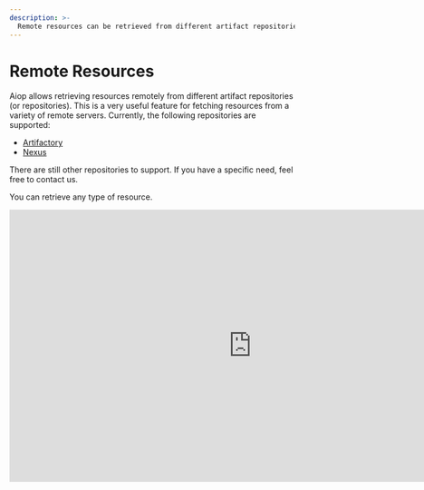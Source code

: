```yaml
---
description: >-
  Remote resources can be retrieved from different artifact repositories.
---
```



# Remote Resources

Aiop allows retrieving resources remotely from different artifact repositories (or repositories). This is a very useful feature for fetching resources from a variety of remote servers. Currently, the following repositories are supported:

- [Artifactory](#artifactory)
- [Nexus](#nexus)

<Callout type="info" emoji="ℹ️">
There are still other repositories to support. If you have a specific need, feel free to contact us.
</Callout>

You can retrieve any type of resource.

<iframe width="853" height="480" src="https://www.youtube.com/embed/Q-jQbu-_9o0?si=2SGnJQW5kKza0dsh?rel=0" title="YouTube video player" frameborder="0" allow="fullscreen; accelerometer;" allowfullscreen/>

## Configuration Requirements

Access to remote servers and especially Aiop configuration must be set up. For more information, please refer to the [User Configuration](/docs/configurations/user#structure-du-fichier-de-configuration) and [Playbook](/docs/configurations/playbook) sections.

### Playbook Configuration

Let's take the example of the playbook configuration file below. Let's focus on the first two items in the `repositories` list:

```yaml {3-12} filename="~/.aiop/config.yaml"
...
repositories:
  - name: artifactory-release
    instance: artifactory-company
    type: artifactory
    base_url: https://artifactory.my-company.com/artifactory/release/
    repository_regex: ^(?P<app_name>.+)\/(?P<version>\d+\.\d+)\/(?P<filename>.+)$
  - name: artifactory-develop
    instance: artifactory-company
    type: artifactory
    base_url: https://artifactory.my-company.com/artifactory/develop/
    repository_regex: ^(?P<app_name>.+)\/(?P<version>\d+\.\d+-dev)\/(?P<filename>.+)$
  - name: nexus-develop
    instance: nexus-company
    type: nexus
    base_url: https://nexus.my-company.com/repo/develop/
    repository_regex: ^(?P<app_name>.+)\/(?P<version>\d+\.\d+-dev)\/(?P<filename>.+)$
...
```

We have set up an artifact registry instance called `artifactory-company` with two repositories `artifactory-release` and `artifactory-develop`. These repositories have different base URLs as they do not point to the same artifact repository. They also have different regular expressions to filter the resources to retrieve.

Let's dissect the regular expression of the first repository `^(?P<app_name>.+)\/(?P<version>\d+\.\d+)\/(?P<filename>.+)$`. As a reminder, the naming of groups allows you to retrieve the values and use them during package generation:
- `(?P<app_name>.+)` : application name (any name without character limit and constraints)
- `(?P<version>\d+\.\d+)` : application version (2 integer numbers with a dot as separator)
- `(?P<filename>.+)` : file name (any name without character limit and constraints)

You'll notice that the second repository `artifactory-develop` has a different regular expression `^(?P<app_name>.+)\/(?P<version>\d+\.\d+-dev)\/(?P<filename>.+)$`. This allows retrieving resources with a development version, hence the `-dev` added in the application version `(?P<version>\d+\.\d+-dev)`.

```yaml {13-17} filename="~/.aiop/config.yaml"
...
repositories:
  - name: artifactory-release
    instance: artifactory-company
    type: artifactory
    base_url: https://artifactory.my-company.com/artifactory/release/
    repository_regex: ^(?P<app_name>.+)\/(?P<version>\d+\.\d+)\/(?P<filename>.+)$
  - name: artifactory-develop
    instance: artifactory-company
    type: artifactory
    base_url: https://artifactory.my-company.com/artifactory/develop/
    repository_regex: ^(?P<app_name>.+)\/(?P<version>\d+\.\d+-dev)\/(?P<filename>.+)$
  - name: nexus-develop
    instance: nexus-company
    type: nexus
    base_url: https://nexus.my-company.com/repo/develop/
    repository_regex: ^(?P<app_name>.+)\/(?P<version>\d+\.\d+-dev)\/(?P<filename>.+)$
...
```

Then, we have set up another artifact registry instance called `nexus-company` with a repository `nexus-develop`. For clarity in the explanation, we chose to use the same regular expression as the one used for the second repository `artifactory-develop`.

### User Configuration

Next, let's look at the user configuration for authentication on the remote `artifactory` server.

```yaml {3-6} filename="~/.aiop/config.yaml"
...
repositories:
  - instance: artifactory-company
    username: admin
    password: KhH479X66hH98i
    auth_type: basic
...
```

You'll notice that the instance `artifactory-company` corresponds to the one configured in the playbook. Here, the user decides to authenticate with a username `admin` and a password `KhH479X66hH98i` using the `basic` authentication type. (See the [User Configuration](/docs/configurations/user#personalisation) section for more information)

## Artifactory

The configurations have been defined previously. We are now able to retrieve resources from the remote `Artifactory` server. Here's a concrete example of retrieving a parameter file from the `artifactory-release` repository:

<FileTree>
  <FileTree.Folder name="playbook" defaultOpen>
    <FileTree.Folder name=".git">
        <FileTree.File name="..." />
    </FileTree.Folder>
    <FileTree.Folder name=".aiop">
        <FileTree.File name="inventory_config.yml" />
        <FileTree.File name="inventory.yml" />
        <FileTree.File name="playbook.yml" />
    </FileTree.Folder>
    <FileTree.Folder name="ressources" defaultOpen>
        <FileTree.File name=".aml" />
    </FileTree.Folder>
  </FileTree.Folder>
</FileTree>

<Callout type="info" emoji="ℹ️">
You'll notice that there are no local resources in the `ressources` folder as everything is remote on the server.
</Callout>

```yaml {1, 6} filename="ressources/.aml" /<artifactory-release>/ /<artifactory-develop>/
- source: <artifactory-release>my-app/1.0/fichier
  destination: fichier
  compatibility:
    - apps: [my-app]
      envs: [prod]
- source: <artifactory-develop>my-app/1.0-dev/fichier
  destination: fichier
  compatibility:
    - apps: [my-app]
      envs: [dev]
```

In the first declaration, the `fichier` file will be retrieved from the `artifactory-release` repository of the `artifactory-company` instance with the application name `my-app` and version `1.0` and placed in the package at its root with the name `fichier`. The file will be retrieved from the remote repository verified by the regular expression `^(?P<app_name>.+)\/(?P<version>\d+\.\d+)\/(?P<filename>.+)$` and also verified by its hash to ensure its integrity and security.

In the second declaration, the `bin` file will be retrieved from the `artifactory-release` repository of the `artifactory-company` instance with the application name `my-app` and version `1.0` and placed in the package at its root with the name `fichier`. The file will be retrieved from the remote repository verified by the regular expression `^(?P<app_name>.+)\/(?P<version>\d+\.\d+-dev)\/(?P<filename>.+)$` and also verified by its hash to ensure its integrity and security.

<Callout type="info" emoji="ℹ️">
You'll notice that the binary in the second declaration will be retrieved only when the desired package is intended for the **development** environment. This is possible due to the declared compatibility in the second declaration. And the source does not come from the same repository as the first declaration.
</Callout>

## Nexus

The configurations have been set up earlier, and now we can retrieve resources from the remote `artifactory` server. Here's a concrete example to retrieve a parameter file from the `artifactory-release` repository:

<FileTree>
  <FileTree.Folder name="playbook" defaultOpen>
    <FileTree.Folder name=".git">
        <FileTree.File name="..." />
    </FileTree.Folder>
    <FileTree.Folder name=".aiop">
        <FileTree.File name="inventory_config.yml" />
        <FileTree.File name="inventory.yml" />
        <FileTree.File name="playbook.yml" />
    </FileTree.Folder>
    <FileTree.Folder name="ressources" defaultOpen>
        <FileTree.File name=".aml" />
    </FileTree.Folder>
  </FileTree.Folder>
</FileTree>

```yaml {1} filename="ressources/.aml" /<nexus-develop>/
- source: <nexus-develop>my-app-from-nexus/1.0-dev/fichier
  destination: fichier
  compatibility:
    - ...
```

In this case, the `fichier` file will be retrieved from the `nexus-develop` repository of the `nexus-company` instance with the application name `my-app-from-nexus` and version `1.0-dev` and placed in the package at its root with the name `app`. The file will be retrieved from the remote repository verified by the regular expression `^(?P<app_name>.+)\/(?P<version>\d+\.\d+)\/(?P<filename>.+)$` and also verified by its hash to ensure its integrity and security.

## Caching and Verification

Please note that remote resources are stored in the local cache to avoid retrieving them on every package generation ([Learn more about caching](/docs/caching)). However, they are verified on each package generation to ensure that the resource is up to date compared to the latest version available on the remote server ([Learn more about verification](/docs/cli/build)).